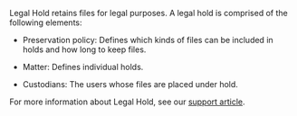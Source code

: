 Legal Hold retains files for legal purposes. A legal hold is comprised of the following elements:

* Preservation policy: Defines which kinds of files can be included in holds and how long to keep files.

* Matter: Defines individual holds.

* Custodians: The users whose files are placed under hold.

For more information about Legal Hold, see our [support article](https://support.code42.com/hc/en-us/articles/14827690803735).

